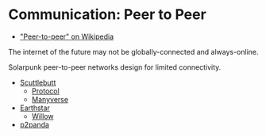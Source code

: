 # Communication: Peer to Peer

- ["Peer-to-peer" on Wikipedia](https://en.wikipedia.org/wiki/Peer-to-peer)

The internet of the future may not be globally-connected and always-online.

Solarpunk peer-to-peer networks design for limited connectivity.

- [Scuttlebutt](https://scuttlebutt.nz/)
  - [Protocol](https://ssbc.github.io/scuttlebutt-protocol-guide/)
  - [Manyverse](https://www.manyver.se/)
- [Earthstar](https://earthstar-project.org/)
  - [Willow](https://willowprotocol.org/)
- [p2panda](https://p2panda.org/)
